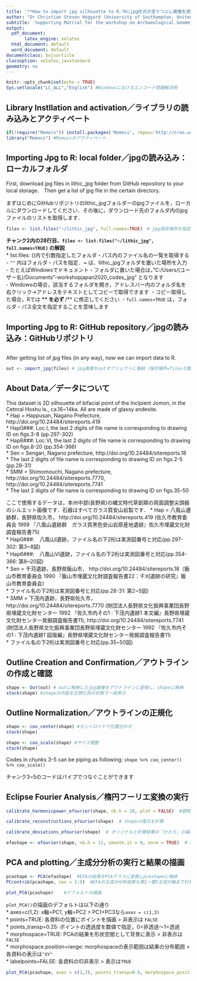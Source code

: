 ```yaml
---
title: '**How to import jpg silhouette to R／Rにjpg形式の塗りつぶし画像を読み込む方法**'
author: "Dr Christian Steven Hoggard (University of Southampton, United Kingdom)"
subtitle: 'Supporting Matrial for the workshop on Archaeological Geometric Morphometrics and R／考古学における幾何形体測定学とRワークショップ補足資料'
output:
  pdf_document:
       latex_engine: xelatex 
  html_document: default
  word_document: default
documentclass: bxjsarticle
classoption: xelatex,ja=standard
geometry: no
---
```


```r
knitr::opts_chunk$set(echo = TRUE)
Sys.setlocale("LC_ALL","English") #Windowsにおけるエンコード問題解決用
```

## **Library Instllation and activation／ライブラリの読み込みとアクティベート**
```r
if(!require("Momocs")) install.packages('Momocs', repos='http://cran.us.r-project.org')  # Momocsのチェックとインストール  
library("Momocs") #Momocsのアクティベート
```

## **Importing Jpg to R: local folder／jpgの読み込み：ローカルフォルダ**
First, download jpg files in lithic_jpg folder from GitHub repository to your local storage.　Then get a list of jpg file in the certain directory.\

まずはじめにGitHubリポジトリのlithic_jpgフォルダーのjpgファイルを，ローカルにダウンロードしてください．その後に，ダウンロード先のフォルダ内のjpgファイルのリストを取得します．\

```r
files <- list.files("~/lithic_jpg", full.names=TRUE)　# jpg保存場所を指定（” “=ファイル保存場所のパス）
```

**チャンク2内の28行目、`files <- list.files("~/lithic_jpg", full.names=TRUE)` の解説**\
* list.files: ()内で引数指定したフォルダ・パス内のファイル名の一覧を取得する    
    - `""` 内はフォルダ・パスを指定．**~** は、lithic_jpgフォルダを置いた場所を入力    
    - たとえばWindowsでドキュメント・フォルダに置いた場合は，”C:/Users/(ユーザー名)/Documents"\GitHub\-workshopjapan2020\additional_codes\lithic_jpg" となります    
    - Windowsの場合，該当するフォルダを開き，アドレスバー内のフォルダ名を右クリック→アドレスをテキストとしてコピーで取得できます\  
    - コピー取得した場合，Rでは **\** を必ず **/** に修正してください\  
    - `full.names=TRUE` は，フォルダ・パス全文を指定することを意味します\  

## **Importing Jpg to R: GitHub repository／jpgの読み込み：GitHubリポジトリ**
```

```
After getting list of jpg files (in any way), now we can import data to R.\

```r
out <- import_jpg(files) # jpg画像をoutオブジェクトに格納（保存場所=files引数として指定）  
```

## **About Data／データについて**

This dataset is 2D silhouette of bifacial point of the Incipient Jomon, in the Cetnral Hoshu Is., ca.16~14ka. All are made of glassy andesite.    
* Hap = Happusan, Nagano Prefecture, http://doi.org/10.24484/sitereports.419    
    * Hap0###: Loc.I, the last 2 digits of file name is corresponding to drawing ID on figs.3-8 (pp.297-302)    
    * Hap6###: Loc.VI, the last 2 digits of file name is corresponding to drawing ID on figs.8-20  (pp.354-366)    
* Sen = Sengari, Nagano prefecture, http://doi.org/10.24484/sitereports.18    
    * The last 2 digits of file name is corresponding to drawing ID on figs.2-5  (pp.28-31)    
* SMM = Shimomouchi, Nagano prefecture, http://doi.org/10.24484/sitereports.7770, http://doi.org/10.24484/sitereports.7741    
    * The last 2 digits of file name is corresponding to drawing ID on figs.35-50    

ここで使用するデータは，本州中部(長野県)の縄文時代草創期の両面調整尖頭器のシルエット画像です．石器はすべてガラス質安山岩製です．
* Hap = 八風山遺跡群，長野県佐久市， http://doi.org/10.24484/sitereports.419  (佐久市教育委員会 1999 『八風山遺跡群　ガラス質黒色安山岩原産地遺跡』佐久市埋蔵文化財調査報告書75)    
    * Hap0###:　八風山I遺跡，ファイル名の下2桁は実測図番号と対応(pp.297-302: 第3~8図)    
    * Hap6###:　八風山VI遺跡，ファイル名の下2桁は実測図番号と対応(pp.354-366: 第8~20図)    
* Sen = 千苅遺跡，長野県飯山市， http://doi.org/10.24484/sitereports.18（飯山市教育委員会 1990 『飯山市埋蔵文化財調査報告書22：千刈遺跡の研究』飯山市教育委員会）    
    * ファイル名の下2桁は実測図番号と対応(pp.28-31: 第2~5図)    
* SMM = 下茂内遺跡，長野県佐久市，http://doi.org/10.24484/sitereports.7770 (財団法人長野県文化振興事業団長野県埋蔵文化財センター 1992 『佐久市内その1 : 下茂内遺跡1 本文編』長野県埋蔵文化財センター発掘調査報告書11), http://doi.org/10.24484/sitereports.7741　(財団法人長野県文化振興事業団長野県埋蔵文化財センター 1992 『佐久市内その1 : 下茂内遺跡1 図版編』長野県埋蔵文化財センター発掘調査報告書11)    
    * ファイル名の下2桁は実測図番号と対応(pp.35~50図)    

## **Outline Creation and Confirmation／アウトラインの作成と確認**

```r
shape <- Out(out) # outに格納したjpg画像をアウトラインに変換し，shapeに格納  
stack(shape) #shapeの内容を正規化前の状態で一括表示
```

## **Outline Normalization／アウトラインの正規化**

```r
shape <- coo_center(shape) #セントロイドで位置合わせ
stack(shape)
```

```r
shape <- coo_scale(shape) #サイズ調整
stack(shape)
```

Codes in chunks 3-5 can be piping as following: `shape %>% coo_center() %>% coo_scale()`\

チャンク3~5のコードはパイプでつなぐことができます\

## **Eclipse Fourier Analysis／楕円フーリエ変換の実行**

```r
calibrate_harmonicpower_efourier(shape, nb.h = 20, plot = FALSE)  #調和数を20まで(nb.h=20)推定
```

```r
calibrate_reconstructions_efourier(shape)  # shapeの復元を計算  
```

```r
calibrate_deviations_efourier(shape)  # オリジナルと計算結果の「かたち」の偏差を計算  

```

```r
efashape <- efourier(shape, nb.h = 11, smooth.it = 0, norm = TRUE)  # shapeのアウトライン係数を第11調和まで計算しefashapeに格納  
```

## **PCA and plotting／主成分分析の実行と結果の描画**
```r
pcashape <- PCA(efashape)  #EFAの結果をPCAクラスに変換しpcashapeに格納
PCcontrib(pcashape, nax = 1:5)  #EFAの主成分分析結果を第1～第5主成分軸まで計算表示  
```

```r
plot_PCA(pcashape)    #デフォルトの描画  
```

`plot_PCA()`の描画のデフォルトは以下の通り    
    * axes=c(1,2): x軸=PC1, y軸=PC2 > PC1+PC3なら`axes = c(1,3)`   
    * points=TRUE: 各資料の位置にポイントを描画 > 非表示は `FALSE`    
    * points_transp=0.25: ポイントの透過度を数値で指定，0=非透過～1=透過    
    * morphospace=TRUE: PCAの結果を形状空間として背景に表示 > 非表示は`FALSE`    
    * morphospace.position=range: morphospaceの表示範囲は結果の分布範囲 > 各資料の表示は`"XY"`    
    * labelpoints=FALSE: 各資料のID非表示 > 表示は`TRUE`    
  
```r
plot_PCA(pcashape, axes = c(1,3), points_transp=0.9, morphospace_position = "XY") %>% layer_ticks()   #描画の変更：morphospaceの個別表示("XY")+軸の目盛り追加(`layer_ticks()`) 
```
    